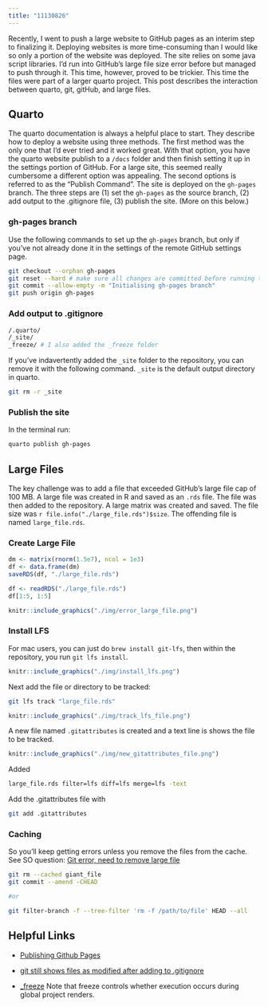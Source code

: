 ```yaml
---
title: "11130826"
---
```


Recently, I went to push a large website to GitHub pages as an interim step to finalizing it.  Deploying websites is more time-consuming than I would like so only a portion of the website was deployed.  The site relies on some java script libraries.  I'd run into GitHub's large file size error before but managed to push through it.  This time, however, proved to be trickier.  This time the files were part of a larger quarto project.  This post describes the interaction between quarto, git, gitHub, and large files.

## Quarto

The quarto documentation is always a helpful place to start. They describe how to deploy a website using three methods.  The first method was the only one that I'd ever tried and it worked great.  With that option, you have the quarto website publish to a `/docs` folder and then finish setting it up in the settings portion of GitHub.  For a large site, this seemed really cumbersome a different option was appealing.  The second options is referred to as the "Publish Command". The site is deployed on the `gh-pages` branch.  The three steps are (1) set the `gh-pages` as the source branch, (2) add output to the .gitignore file, (3) publish the site. (More on this below.)

### gh-pages branch

Use the following commands to set up the `gh-pages` branch, but only if you've not already done it in the settings of the remote GitHub settings page.

```bash
git checkout --orphan gh-pages
git reset --hard # make sure all changes are committed before running this!
git commit --allow-empty -m "Initialising gh-pages branch"
git push origin gh-pages
```


### Add output to .gitignore

```bash
/.quarto/
/_site/
_freeze/ # I also added the _freeze folder
```


If you've indavertently added the `_site` folder to the repository, you can remove it with the following command.  `_site` is the default output directory in quarto.

```bash
git rm -r _site
```

### Publish the site

In the terminal run:

```bash
quarto publish gh-pages
```


## Large Files

The key challenge was to add a file that exceeded GitHub's large file cap of 100 MB.  A large file was created in R and saved as an `.rds` file.  The file was then added to the repository.  A large matrix was created and saved.  The file size was `r file.info("./large_file.rds")$size `. The offending file is named `large_file.rds`.

### Create Large File

```r
dm <- matrix(rnorm(1.5e7), ncol = 1e3)
df <- data.frame(dm)
saveRDS(df, "./large_file.rds")
```


```r
df <- readRDS("./large_file.rds")
df[1:5, 1:5]
```


```r
knitr::include_graphics("./img/error_large_file.png")
```

### Install LFS

For mac users, you can just do `brew install git-lfs`, then within the repository, you run `git lfs install`.  

```r
knitr::include_graphics("./img/install_lfs.png")
```

Next add the file or directory to be tracked:

```bash
git lfs track "large_file.rds"
```


```r
knitr::include_graphics("./img/track_lfs_file.png")
```

A new file named `.gitattributes` is created and a text line is shows the file to be tracked.

```r
knitr::include_graphics("./img/new_gitattributes_file.png")
```


Added

```bash
large_file.rds filter=lfs diff=lfs merge=lfs -text
```

Add the .gitattributes file with

```bash
git add .gitattributes
```



### Caching 

So you'll keep getting errors unless you remove the files from the cache. See SO question:  [Git error, need to remove large file](https://stackoverflow.com/questions/33360043/git-error-need-to-remove-large-file)

```bash
git rm --cached giant_file
git commit --amend -CHEAD

#or

git filter-branch -f --tree-filter 'rm -f /path/to/file' HEAD --all

```

## Helpful Links

- [Publishing Github Pages](https://quarto.org/docs/publishing/github-pages.html#publish-command)

- [git still shows files as modified after adding to .gitignore](https://stackoverflow.com/questions/9750606/git-still-shows-files-as-modified-after-adding-to-gitignore)

- [_freeze](https://quarto.org/docs/projects/code-execution.html#freeze) Note that freeze controls whether execution occurs during global project renders.